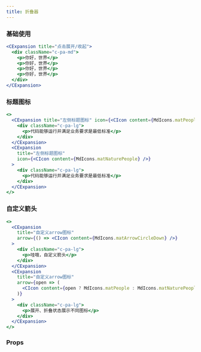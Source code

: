 ```yaml
---
title: 折叠器
---
```


### 基础使用

```jsx live
<CExpansion title="点击展开/收起">
  <div className="c-pa-md">
    <p>你好，世界</p>
    <p>你好，世界</p>
    <p>你好，世界</p>
    <p>你好，世界</p>
  </div>
</CExpansion>
```

### 标题图标

```jsx live
<>
  <CExpansion title="左侧标题图标" icon={<CIcon content={MdIcons.matPeople} />}>
    <div className="c-pa-lg">
      <p>代码能够运行并满足业务要求是最低标准</p>
    </div>
  </CExpansion>
  <CExpansion
    title="左侧标题图标"
    icon={<CIcon content={MdIcons.matNaturePeople} />}
  >
    <div className="c-pa-lg">
      <p>代码能够运行并满足业务要求是最低标准</p>
    </div>
  </CExpansion>
</>
```

### 自定义箭头

```jsx live
<>
  <CExpansion
    title="自定义arrow图标"
    arrow={() => <CIcon content={MdIcons.matArrowCircleDown} />}
  >
    <div className="c-pa-lg">
      <p>哇哦，自定义箭头</p>
    </div>
  </CExpansion>
  <CExpansion
    title="自定义arrow图标"
    arrow={open => (
      <CIcon content={open ? MdIcons.matPeople : MdIcons.matNaturePeople} />
    )}
  >
    <div className="c-pa-lg">
      <p>展开、折叠状态展示不同图标</p>
    </div>
  </CExpansion>
</>
```

### Props

<PropTable name="CExpansion" typeWidth="260px" />

